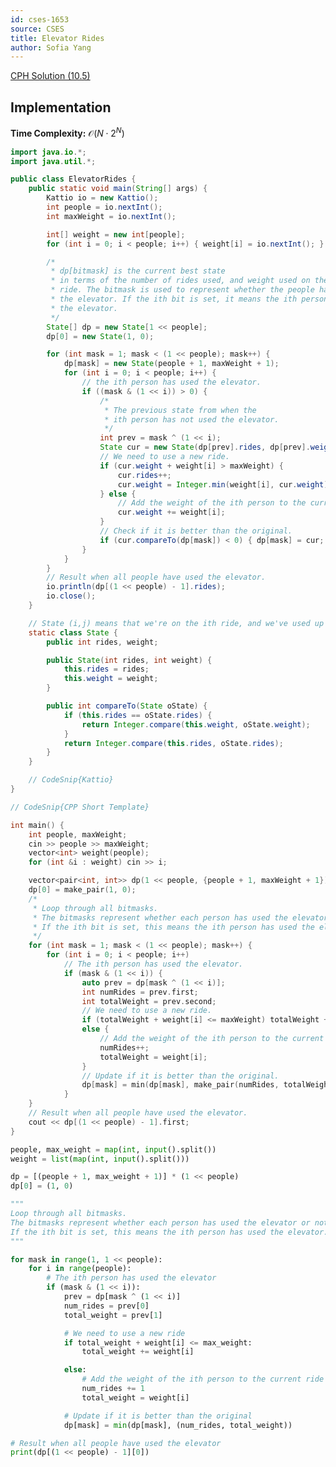 ```yaml
---
id: cses-1653
source: CSES
title: Elevator Rides
author: Sofia Yang
---
```


[CPH Solution (10.5)](/CPH.pdf#page=112)


## Implementation

**Time Complexity:** $\mathcal{O}(N\cdot 2^N)$

<LanguageSection>

<JavaSection>

```java
import java.io.*;
import java.util.*;

public class ElevatorRides {
	public static void main(String[] args) {
		Kattio io = new Kattio();
		int people = io.nextInt();
		int maxWeight = io.nextInt();

		int[] weight = new int[people];
		for (int i = 0; i < people; i++) { weight[i] = io.nextInt(); }

		/*
		 * dp[bitmask] is the current best state
		 * in terms of the number of rides used, and weight used on the last
		 * ride. The bitmask is used to represent whether the people have used
		 * the elevator. If the ith bit is set, it means the ith person has used
		 * the elevator.
		 */
		State[] dp = new State[1 << people];
		dp[0] = new State(1, 0);

		for (int mask = 1; mask < (1 << people); mask++) {
			dp[mask] = new State(people + 1, maxWeight + 1);
			for (int i = 0; i < people; i++) {
				// the ith person has used the elevator.
				if ((mask & (1 << i)) > 0) {
					/*
					 * The previous state from when the
					 * ith person has not used the elevator.
					 */
					int prev = mask ^ (1 << i);
					State cur = new State(dp[prev].rides, dp[prev].weight);
					// We need to use a new ride.
					if (cur.weight + weight[i] > maxWeight) {
						cur.rides++;
						cur.weight = Integer.min(weight[i], cur.weight);
					} else {
						// Add the weight of the ith person to the current ride.
						cur.weight += weight[i];
					}
					// Check if it is better than the original.
					if (cur.compareTo(dp[mask]) < 0) { dp[mask] = cur; }
				}
			}
		}
		// Result when all people have used the elevator.
		io.println(dp[(1 << people) - 1].rides);
		io.close();
	}

	// State (i,j) means that we're on the ith ride, and we've used up j weight.
	static class State {
		public int rides, weight;

		public State(int rides, int weight) {
			this.rides = rides;
			this.weight = weight;
		}

		public int compareTo(State oState) {
			if (this.rides == oState.rides) {
				return Integer.compare(this.weight, oState.weight);
			}
			return Integer.compare(this.rides, oState.rides);
		}
	}

	// CodeSnip{Kattio}
}
```

</JavaSection>

<CPPSection>

```cpp
// CodeSnip{CPP Short Template}

int main() {
	int people, maxWeight;
	cin >> people >> maxWeight;
	vector<int> weight(people);
	for (int &i : weight) cin >> i;

	vector<pair<int, int>> dp(1 << people, {people + 1, maxWeight + 1});
	dp[0] = make_pair(1, 0);
	/*
	 * Loop through all bitmasks.
	 * The bitmasks represent whether each person has used the elevator or not.
	 * If the ith bit is set, this means the ith person has used the elevator.
	 */
	for (int mask = 1; mask < (1 << people); mask++) {
		for (int i = 0; i < people; i++)
			// The ith person has used the elevator.
			if (mask & (1 << i)) {
				auto prev = dp[mask ^ (1 << i)];
				int numRides = prev.first;
				int totalWeight = prev.second;
				// We need to use a new ride.
				if (totalWeight + weight[i] <= maxWeight) totalWeight += weight[i];
				else {
					// Add the weight of the ith person to the current ride.
					numRides++;
					totalWeight = weight[i];
				}
				// Update if it is better than the original.
				dp[mask] = min(dp[mask], make_pair(numRides, totalWeight));
			}
	}
	// Result when all people have used the elevator.
	cout << dp[(1 << people) - 1].first;
}
```
</CPPSection>

<PySection>

```py
people, max_weight = map(int, input().split())
weight = list(map(int, input().split()))

dp = [(people + 1, max_weight + 1)] * (1 << people)
dp[0] = (1, 0)

"""
Loop through all bitmasks.
The bitmasks represent whether each person has used the elevator or not.
If the ith bit is set, this means the ith person has used the elevator.
"""

for mask in range(1, 1 << people):
    for i in range(people):
        # The ith person has used the elevator
        if (mask & (1 << i)):
            prev = dp[mask ^ (1 << i)]
            num_rides = prev[0]
            total_weight = prev[1]

            # We need to use a new ride
            if total_weight + weight[i] <= max_weight:
                total_weight += weight[i]

            else:
                # Add the weight of the ith person to the current ride
                num_rides += 1
                total_weight = weight[i]

            # Update if it is better than the original
            dp[mask] = min(dp[mask], (num_rides, total_weight))

# Result when all people have used the elevator
print(dp[(1 << people) - 1][0])
```

</PySection>

</LanguageSection>
